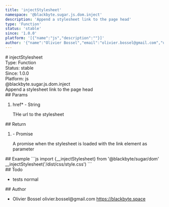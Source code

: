 ```yaml
---
title: 'injectStylesheet'
namespace: '@blackbyte.sugar.js.dom.inject'
description: 'Append a stylesheet link to the page head'
type: 'Function'
status: 'stable'
since: '1.0.0'
platform: '[{"name":"js","description":""}]'
author: '{"name":"Olivier Bossel","email":"olivier.bossel@gmail.com","url":"https://blackbyte.space"}'
---
```


<div class="docmap-mdx">
  # injectStylesheet
  <div class="_metas">
    <div class="_type">
      <span class="_type-label">Type:</span>
      <span class="_type-value">Function</span>
    </div>
    <div class="_status">
      <span class="_status-label">Status:</span>
      <span class="_status-value -stable">stable</span>
    </div>
    <div class="_since">
      <span class="_since-label">Since:</span>
      <span class="_since-value">1.0.0</span>
    </div>
    <div class="_platform">
      <span class="_platform-label">Platform:</span>
      <span class="_platform-value -js">js</span>
    </div>
  </div>
  <div class="_namespace">@blackbyte.sugar.js.dom.inject</div>
  <div class="_description typo-lead typo-format">
    Append a stylesheet link to the page head
  </div>
  <div class="_params">
    ## Params
    <ol class="_list">
      <li class="_item">
        <span class="_name">
          href<span class="_required">*</span>
        </span>
        <span class="_default">-</span> <span class="_type">String</span>
        <p class="_description">THe url to the stylesheet</p>
      </li>
    </ol>
  </div>
  <div class="_return">
    ## Return
    <ol class="_list">
      <li class="_item">
        <span class="_default">-</span>
        <span class="_type">Promise</span>
        <p class="_description">
          A promise when the stylesheet is loaded with the link element as
          parameter
        </p>
      </li>
    </ol>
  </div>
  <div class="_examples">
    ## Example ```js import {__injectStylesheet} from '@blackbyte/sugar/dom'
    __injectStylesheet('/dist/css/style.css') ```
  </div>
  <div class="_todo">
    ## Todo
    <ul class="_list">
      <li class="_item">
        <span class="_description">tests</span>
        <span class="_priority -normal">normal</span>
      </li>
    </ul>
  </div>
  <div class="_author">
    ## Author
    <ul class="_list">
      <li class="_item">
        <span class="_name">Olivier Bossel</span>
        <span class="_email">olivier.bossel@gmail.com</span>
        <a href="https://blackbyte.space" target="_blank" class="_url">
          https://blackbyte.space
        </a>
      </li>
    </ul>
  </div>
</div>

